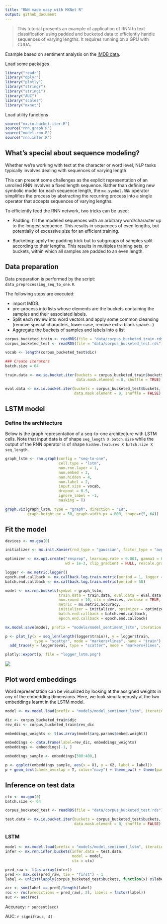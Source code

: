 ```yaml
---
title: "RNN made easy with MXNet R"
output: github_document
---
```


> This tutorial presents an example of application of RNN to text classification using padded and bucketed data to efficiently handle sequences of varying lengths. It requires running on a GPU with CUDA. 

Example based on sentiment analysis on the [IMDB data](http://ai.stanford.edu/~amaas/data/sentiment/).

Load some packages

```r
library("readr")
library("dplyr")
library("plotly")
library("stringr")
library("stringi")
library("AUC")
library("scales")
library("mxnet")
```

Load utility functions

```r
source("mx.io.bucket.iter.R")
source("rnn.graph.R")
source("model.rnn.R")
source("rnn.infer.R")
```

## What's special about sequence modeling?

Whether we're working with text at the character or word level, NLP tasks typically involves dealing with sequences of varying length. 

This can present some challenges as the explicit representation of an unrolled RNN involves a fixed length sequence. Rather than defining new symbolic model for each sequence length, the `mx.symbol.RNN` operator simplifies the process by abstracting the recurring process into a single operator that accepts sequences of varying lengths.

To efficiently feed the RNN network, two tricks can be used: 

- Padding: fill the modeled sequences with an arbitrary word/character up to the longest sequence. This results in sequences of even lengths, but potentially of excessive size for an efficient training. 

- Bucketing: apply the padding trick but to subgroups of samples split according to their lengths. This results in multiples training sets, or buckets, within which all samples are padded to an even length. 


## Data preparation

Data preparation is performed by the script: `data_preprocessing_seq_to_one.R`. 

The following steps are executed: 

- import IMDB.
- pre-process into lists whose elements are the buckets containing the samples and their associated labels. 
- Split each review into word vectors and apply some common cleansing (remove special characters, lower case, remove extra blank space...) 
- Aggregate the buckets of samples and labels into a list


```r
corpus_bucketed_train <- readRDS(file = "data/corpus_bucketed_train.rds")
corpus_bucketed_test <- readRDS(file = "data/corpus_bucketed_test.rds")

vocab <- length(corpus_bucketed_test$dic)

### Create iterators
batch.size = 64

train.data <- mx.io.bucket.iter(buckets = corpus_bucketed_train$buckets, batch.size = batch.size, 
                                data.mask.element = 0, shuffle = TRUE)

eval.data <- mx.io.bucket.iter(buckets = corpus_bucketed_test$buckets, batch.size = batch.size, 
                               data.mask.element = 0, shuffle = FALSE)
```


## LSTM model

### Define the architecture

Below is the graph representation of a seq-to-one architecture with LSTM cells. Note that input data is of shape `seq_length X batch.size` while the output of the RNN operator is of shape `hidden.features X batch.size X seq_length`. 


```r
graph_lstm <- rnn.graph(config = "seq-to-one",
                        cell.type = "lstm", 
                        num.rnn.layer = 1, 
                        num.embed = 2, 
                        num.hidden = 4, 
                        num.label = 2, 
                        input.size = vocab, 
                        dropout = 0.5,
                        ignore_label = -1,
                        masking = T)

graph.viz(graph_lstm, type = "graph", direction = "LR", 
          graph.height.px = 50, graph.width.px = 800, shape=c(5, 64))
```


## Fit the model

```r
devices <- mx.gpu(0)

initializer <- mx.init.Xavier(rnd_type = "gaussian", factor_type = "avg", magnitude = 3)

optimizer <- mx.opt.create("rmsprop", learning.rate = 0.001, gamma1 = 0.95, gamma2 = 0.9, 
                           wd = 1e-3, clip_gradient = NULL, rescale.grad=1/batch.size)

logger <- mx.metric.logger()
epoch.end.callback <- mx.callback.log.train.metric(period = 1, logger = logger)
batch.end.callback <- mx.callback.log.train.metric(period = 50)

model <- mx.rnn.buckets(symbol = graph_lstm,
                        train.data = train.data, eval.data = eval.data,
                        num.round = 10, ctx = devices, verbose = TRUE,
                        metric = mx.metric.accuracy, 
                        initializer = initializer, optimizer = optimizer, 
                        batch.end.callback = batch.end.callback, 
                        epoch.end.callback = epoch.end.callback)

mx.model.save(model, prefix = "models/model_sentiment_lstm", iteration = 10)

p <- plot_ly(x = seq_len(length(logger$train)), y = logger$train, 
             type = "scatter", mode = "markers+lines", name = "train") %>% 
  add_trace(y = logger$eval, type = "scatter", mode = "markers+lines", name = "eval")

plotly::export(p, file = "logger_lstm.png")
```

![](logger_lstm.png)


## Plot word embeddings

Word representation can be visualized by looking at the assigned weights in any of the embedding dimensions. Here, we look simultaneously at the two embeddings learnt in the LSTM model. 

```r
model <- mx.model.load(prefix = "models/model_sentiment_lstm", iteration = 10)

dic <- corpus_bucketed_train$dic
rev_dic <- corpus_bucketed_train$rev_dic

embeddings_weights <- t(as.array(model$arg.params$embed.weight))

embeddings <- data.frame(label=rev_dic, embeddings_weights)
embeddings <- embeddings[-1, ]

embeddings_sample <- embeddings[300:400,]

p <- ggplot(embeddings_sample, aes(x = X1, y = X2, label = label))
p + geom_text(check_overlap = T, color="navy") + theme_bw() + theme(panel.grid=element_blank())
```

## Inference on test data

```r
ctx <- mx.gpu(0)
batch.size <- 64

corpus_bucketed_test <- readRDS(file = "data/corpus_bucketed_test.rds")

test.data <- mx.io.bucket.iter(buckets = corpus_bucketed_test$buckets, batch.size = batch.size, 
                               data.mask.element = 0, shuffle = FALSE)
```


### LSTM

```r
model <- mx.model.load(prefix = "models/model_sentiment_lstm", iteration = 10)
infer <- mx.rnn.infer.buckets(infer.data = test.data, 
                              model = model,
                              ctx = ctx)

pred_raw <- t(as.array(infer))
pred <- max.col(pred_raw, tie = "first") - 1
label <- unlist(lapply(corpus_bucketed_test$buckets, function(x) x$label))

acc <- sum(label == pred)/length(label)
roc <- roc(predictions = pred_raw[, 2], labels = factor(label))
auc <- auc(roc)

```

Accuracy: `r percent(acc)`  

AUC: `r signif(auc, 4)` 

